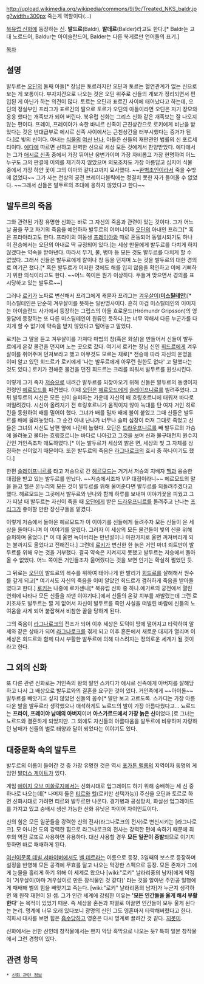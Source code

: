 {{{+1 Baldur}}}

http://upload.wikimedia.org/wikipedia/commons/9/9c/Treated_NKS_baldr.jpg?width=300px
죽는게 역할이다(...)

[[북유럽 신화]]에 등장하는 [[신]]. '''발드르'''(Baldr), '''발데르'''(Balder)라고도 한다.[* Baldr는 고대 노르드어, Baldur는 아이슬란드어, Balder는 다른 북게르만 언어들의 표기.]

[[목차]]

== 설명 ==
발두르는 [[오딘]]의 둘째 아들[* 장남은 토르라지만 오딘과 토르는 혈연관계가 없는 신으로 보는 게 보통이다. 부자지간으로 나오는 것은 오딘 위주로 신들의 계보가 정리되면서 편입된 게 아닌가 하는 의견이 많다. 토르는 오딘과 표르긴 사이에 태어났다고 하는데, 오딘의 정실부인 프리그가 표르긴의 딸으로 토르가 오딘의 아들이라면 오딘은 자기 장모와 응응 했다는 개족보가 되어 버린다. 북유럽 신화는 그리스 신화 같은 개족보는 잘 나오지 않는 편이다. 프레이, 프레이야가 속한 바니르 신족이 근친상간으로 로키에게 비난을 받았다는 것은 반대급부로 에시르 신족 사이에서는 근친상간을 터부시했다는 증거가 된다.]로 빛의 신이다. 아내는 [[식물]]의 [[여신]] [[난나]], 아들은 신들의 재판관인 법률의 신 포르세티이다. [[에다]]에 따르면 선하고 완벽한 신으로 세상 모든 것에게서 찬양받았다. 에다에서는 그가 [[애시르 신족]] 중에서 가장 뛰어난 웅변가이며 가장 자비롭고 가장 현명하여 어느 누구도 그의 판결에 이의를 제기하지 않았으며 외모조차도 가장 아름답고 심지어 식물 중에서 가장 하얀 꽃이 그의 이마와 같다고까지 묘사했다. ~~[[완벽초인]]이라서 죽을 수밖에 없었다~~ 그가 사는 천상의 궁전 브레이다블릭에는 정결치 못한 자가 들어올 수 없었다. ~~그래서 신들은 발두르의 초대에 응하지 않았다고 한다~~

== 발두르의 죽음 ==
그와 관련된 가장 유명한 신화는 바로 그 자신의 죽음과 관련이 있는 것이다. 그가 어느날 꿈을 꾸고 자기의 죽음을 예언하자 발두르의 어머니이자 [[오딘]]의 아내인 프리그[* 혹은 프라야라고도 한다. 프라이의 여동생 [[프레이야]]와 때로 혼동되어 동일시되기도 하나 이 전승에서는 오딘의 아내로 딱 규정되어 있다.]는 세상 만물에게 발두르를 다치게 하지 않겠다는 약속을 받아낸다. 따라서 무기, 불, 병마 등 모든 것도 발두르를 다치게 할 수 없었다. 그래서 신들은 발두르에게 칼이나 창 등을 던지며 노는 것을 발두르의 대한 경의로 여기곤 했다.[* 혹은 발두르가 어떠한 것에도 해를 입지 않음을 확인하고 이에 기뻐하기 위한 의식이라고도 한다. ~~어느 쪽이든 뭔가 이상하다. 두들겨 맞으면서 경의를 표시당하고 있는 발두르~~]

그러나 [[로키]]가 노파로 변신해서 프리그에게 캐묻자 프리그는 [[겨우살이]]('''[[미스틸테인]]''')[* 미스틸테인은 단순히 겨우살이를 뜻하는 일반명사이다. 흔히 마검 미스틸테인의 이미지는 아이슬란드 사가에서 등장하는 그립스의 아들 흐로문드(Hrómundr Gripsson)의 영웅담에 등장하는 또 다른 미스틸테인이 원류인 듯하다.]는 너무 약해서 다른 누군가를 다치게 할 수 없기에 약속을 받지 않았다고 털어놓고 말았다.

로키는 그 말을 듣고 겨우살이를 가져다 마법의 창(혹은 화살)을 만들어서 신들이 발두르에게 온갖 물건을 던지며 노는 곳으로 갔다. 여기서 로키는 장님 신인 [[회드르]]에게 겨우살이를 쥐어주며 던져보라고 했고 아무것도 모르는 채로[* 전승에 따라 자신의 운명을 이미 알고 있던 회드르가 로키에게 '나는 발두르에게 아무런 원한도 없다' 고 말했다는 것도 있다.] 로키가 전해준 물건을 던진 회드르는 크리를 띄워서 발두르를 원샷시킨다.

이렇게 그가 죽자 [[저승]]으로 내려간 발두르를 되찾아오기 위해 신들은 발두르의 동생이자 전령인 [[헤르모드]]를 파견했다. 이때 [[오딘]]은 [[헤르모드]]에게 [[슬레이프니르]]를 빌려주었다. 그 뒤 발두르의 시신은 모든 신이 슬퍼하는 가운데 자신의 배 흐링호르니에 태워져 바다로 떠밀려갔다. 시신이 올려지기 전 흐링호르니가 움직이지 않아 늑대를 탄 여자 거인 히로킨을 동원하여 배를 밀어야 했다. 그녀가 배를 밀자 배에 불이 붙었고 그때 신들은 발두르를 배에 올려놓았다. 그 순간 아내 난나가 너무나 슬퍼 심장이 터져 그대로 죽었고 신들은 그녀의 시신도 남편 옆에 나란히 눕혔다. 오딘은 [[드라우프니르]]를 빼 발두르의 가슴에 올려놓고 불타는 흐링호르니는 바다로 나아갔고 그것을 보며 신과 불구대천지 원수지간인 거인족조차 애도하였다.[* 이는 발두르가 세상의 밝은 면, 세상의 빛 그 자체를 상징하는 신이었기 때문이다. 또한 발두르의 죽음은 [[라그나로크]]의 효시 중 하나이기도 했다.]

한편 [[슬레이프니르]]를 타고 저승으로 간 [[헤르모드]]는 거기서 저승의 지배자 [[헬]]과 융숭한 대접을 받고 있는 발두르를 만났다. ~~저승에서조차 VIP 대접이라니~~ 헤르모드의 말을 듣고 헬은 온누리의 모든 것이 발두르를 위해 울어준다면 발두르를 되돌려주겠다고 했다. 헤르모드는 그곳에서 발두르와 난나와 함께 하루를 보내며 이야기꽃을 피웠고 그가 떠날 때 발두르는 자신이 죽을 때 [[오딘]]에게 받은 [[드라우프니르]]를 돌려주고 난나는 [[프리그]]가 좋아할 만한 장신구들을 맡겼다.

이렇게 저승에서 돌아온 헤르모드가 이 이야기를 신들에게 들려주자 모든 신들이 온 세상을 돌아다니며 이 이야기를 알렸다. 그러자 이 세상의 모든 물건들이 빛의 신을 위해 슬퍼하며 울었다.[* 이 때 울면 녹아버리는 만년설이나 마찬가지로 울면 꺼져버리게 되는 불까지도 울었다고 전해진다.] 그런데 [[로키]]가 변신한 한 늙은 거인 마녀 뢰트만이 발두르를 위해 우는 것을 거부했다. 결국 약속은 지켜지지 못했고 발두르는 저승에서 돌아올 수 없었다. 어느 쪽이든 거인들조차 울어줬다는 것을 보면 인기는 확실히 쩔었던 듯.

그 뒤로는 [[오딘]]이 발드르의 복수를 위하여 태어나게 한 발리가 [[회드르]]를 살해해서 원수를 갚게 되고[* 여기서도 자신의 죽음을 이미 알았던 회드르가 겸허하게 죽음을 받아들였다고 한다.] [[로키]]는 나중에 로카센나[* 북유럽 신화 중 하나.에기르의 궁전에서 열린 연회에 나타나 모든 신들을 까댄 이야기다.]에서 신들의 온갖 치부를 까발렸는데 그런 로키조차도 발두르는 깔 게 없어서 자신이 발두르를 죽인 사실을 떠벌린 바람에 신들의 노여움을 사게 되어 붙잡혀서 비참한 꼴을 당하게 된다.

그의 죽음이 [[라그나로크]]의 전조가 되어 이후 세상은 도덕이 땅에 떨어지고 타락하여 말세와 같은 상태가 되어 [[라그나로크]]를 겪게 되고 이후 혼돈에서 새로운 대지가 열리며 이 세상은 회드르와 함께 다시 부활한 발두르에 의해 다스려지는 정의로운 세계가 될 것이라고 한다.

== 그 외의 신화 ==
또 다른 관련 신화로는 거인족의 왕의 딸인 스카디가 애시르 신족에게 아버지를 살해당하고 나서 그 배상으로 발두르와의 결혼을 요구한 것이 있다. 거인족에게 ~~아이돌~~ 발두르를 빼앗기고 싶지 않았던 신들의 꼼수[* 발만 보고 고르도록. 스카디는 가장 아름다운 발을 발두르라 생각했으나 애석하게도 뇨르드의 발이 가장 아름다웠다고... 뇨르드는 '''프라이, 프레이야 남매의 아버지'''이며 '''아스가르드에서 가장 늙은 신'''이었다.]로 그녀는 뇨르드와 결혼하게 되었지만. 그 외에도 자신들의 아름다움을 발두르에 비유하며 자랑하던 남매가 신들의 벌로 태양과 달이 되었다는 이야기도 있다.

== 대중문화 속의 발두르 ==
발두르의 이름이 들어간 것 중 가장 유명한 것은 역시 [[포가튼 렐름]]의 지역이자 동명의 게임인 [[발더스 게이트]]가 있다.

게임 [[에이지 오브 미쏠로지]]에서는 신화시대로 업그레이드 하기 위해 숭배하는 세 신 중 하나로 나오는데[* 나머지 둘은 [[티르]]와 [[헬]](로키만 선택가능)] 주신을 오딘과 토르로 하면 신화시대로 가려면 티르와 발두르만 나온다. 경기병과 공성망치, 화살선 업그레이드를 가지고 있고 숭배시 생산 가능한 신화 유닛은 파이어 자이언트이다. 

신의 힘은 모든 일꾼들을 강력한 신의 전사(라그나로크의 전사)로 변신시키는 [라그나로크]. 모 아니면 도의 강력한 힘으로 라그나로크의 전사는 강력한 편에 속하기 때문에 최후의 역전 로또로 사용하면 유용하다. 대신 사용할 경우 '''모든 일꾼이 증발'''되므로 이기지 못하면 바로 패배하게 된다. 

[[여신이문록 데빌 서바이버]]에서도 [[벨 데르]]라는 이름으로 등장, 3일째의 보스로 등장하며 설정을 반영해 모든 공격에 무효를 달고 나오는 막강한 스펙으로 등장. 모든 존재가 그에게 눈물을 흘리게 하기 위해 이 세계로 왔으나 [wiki:"로키" 날라리풍의 남자]에게 약점이 '겨우살이(아마 겨우살이로 만든 장식물인 것 같다)' 라는 것을 알아낸 주인공 일행에게 패배해 벨의 힘을 빼앗기고 죽는다. [wiki:"로키" 날라리풍의 남자]가 누군지 생각하면 꽤 원작 재현이 된 셈. 그가 인간 세계에 강림한 이유는 ''''모든 인간들을 울게 해서 부활한다'''' 는 목적이 있었기 때문. 즉 세상을 혼돈과 파멸로 이끌면 인간들이 모두 울게 된다는 논리. 명계에 너무 오래 있다보니 광명의 신인 그도 영혼마저 타락해버렸다고 한다. 격파시 대사를 보면 힘은 [[흡수]]당하고 영혼은 다시 명계로 끌려간 것 같다. [[지못미]].

신화에서는 선한 신인데 창작물에서는 왠지 악당 흑막으로 나오는 듯? 특히 일본 창작물에서 그런 경향이 있다.

== 관련 항목 ==
 * [[신화 관련 정보]]
